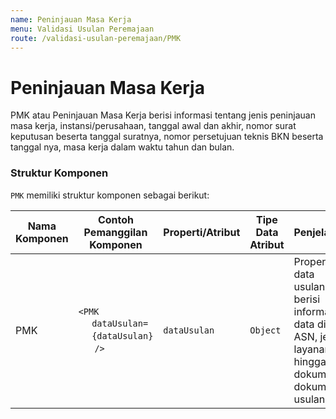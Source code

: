 ```yaml
---
name: Peninjauan Masa Kerja
menu: Validasi Usulan Peremajaan
route: /validasi-usulan-peremajaan/PMK
---
```


# Peninjauan Masa Kerja

PMK atau Peninjauan Masa Kerja berisi informasi tentang jenis peninjauan masa kerja,
instansi/perusahaan,
tanggal awal dan akhir, nomor surat keputusan beserta tanggal suratnya, nomor persetujuan teknis BKN beserta tanggal nya,
masa kerja dalam waktu tahun dan bulan.

### Struktur Komponen

`PMK` memiliki struktur komponen sebagai berikut:

| Nama Komponen | Contoh Pemanggilan <br/> Komponen                                                                                                                     | Properti/Atribut | Tipe Data <br/> Atribut | Penjelasan                                                                                                    |
| ------------- | ----------------------------------------------------------------------------------------------------------------------------------------------------- | ---------------- | ----------------------- | ------------------------------------------------------------------------------------------------------------- |
| PMK           | `<PMK` <br/> &nbsp;&nbsp;&nbsp;&nbsp;&nbsp;`dataUsulan=` <br/> &nbsp;&nbsp;&nbsp;&nbsp;&nbsp;`{dataUsulan}` <br/> &nbsp;&nbsp;&nbsp;&nbsp;&nbsp; `/>` | `dataUsulan`     | `Object`                | Properti data usulan berisi informasi <br/> data diri ASN, jenis layanan, <br/> hingga dokumen-dokumen usulan |
